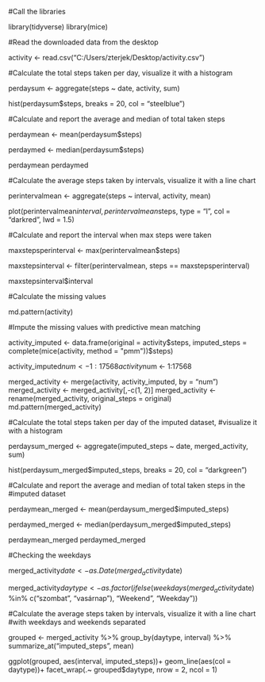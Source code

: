 #Call the libraries

library(tidyverse)
library(mice)

#Read the downloaded data from the desktop

activity <- read.csv("C:/Users/zterjek/Desktop/activity.csv")

#Calculate the total steps taken per day, visualize it with a histogram

perdaysum <- aggregate(steps ~ date, activity, sum)

hist(perdaysum$steps, breaks = 20, col = "steelblue")

#Calculate and report the average and median of total taken steps

perdaymean <- mean(perdaysum$steps)

perdaymed <- median(perdaysum$steps)

perdaymean
perdaymed

#Calculate the average steps taken by intervals, visualize it with a line chart

perintervalmean <- aggregate(steps ~ interval, activity, mean)

plot(perintervalmean$interval, perintervalmean$steps, type = "l", col = "darkred",
     lwd = 1.5)

#Calculate and report the interval when max steps were taken

maxstepsperinterval <- max(perintervalmean$steps)

maxstepsinterval <- filter(perintervalmean, steps == maxstepsperinterval)

maxstepsinterval$interval

#Calculate the missing values

md.pattern(activity)

#Impute the missing values with predictive mean matching

activity_imputed <- data.frame(original = activity$steps,
    imputed_steps = complete(mice(activity, method = "pmm"))$steps)

activity_imputed$num <- 1:17568
activity$num <- 1:17568

merged_activity <- merge(activity, activity_imputed, by = "num")
merged_activity <- merged_activity[,-c(1, 2)]
merged_activity <- rename(merged_activity, original_steps = original)
md.pattern(merged_activity)

#Calculate the total steps taken per day of the imputed dataset, 
#visualize it with a histogram

perdaysum_merged <- aggregate(imputed_steps ~ date, merged_activity, sum)

hist(perdaysum_merged$imputed_steps, breaks = 20, col = "darkgreen")

#Calculate and report the average and median of total taken steps in the 
#imputed dataset

perdaymean_merged <- mean(perdaysum_merged$imputed_steps)

perdaymed_merged <- median(perdaysum_merged$imputed_steps)

perdaymean_merged
perdaymed_merged

#Checking the weekdays

merged_activity$date <- as.Date(merged_activity$date)

merged_activity$daytype <- as.factor(ifelse(weekdays(merged_activity$date) %in% 
                        c("szombat", "vasárnap"), "Weekend", "Weekday"))

#Calculate the average steps taken by intervals, visualize it with a line chart 
#with weekdays and weekends separated

grouped <- merged_activity %>% group_by(daytype, interval) %>%
    summarize_at("imputed_steps", mean)

ggplot(grouped, aes(interval, imputed_steps))+
    geom_line(aes(col = daytype))+
    facet_wrap(.~ grouped$daytype, nrow = 2, ncol = 1)
